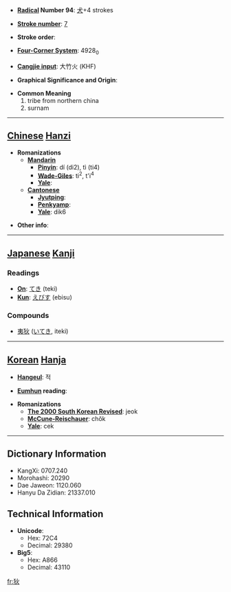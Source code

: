 * '''[[Wiktionary:Chinese radical index| Radical]] Number 94''': [[Wiktionary:Chinese radical index 犬|犬]]+4 strokes

* '''[[Wiktionary:Chinese total strokes index|Stroke number]]''': [[Wiktionary:Chinese total strokes index 7|7]]

* '''Stroke order''': 

* '''[[Wiktionary:Chinese four corner index|Four-Corner System]]''': 4928<sub>0</sub>

* '''[[Wiktionary:Chinese Cangjie index|Cangjie input]]''': 大竹火 (KHF)

* '''Graphical Significance and Origin''': 

* '''Common Meaning'''
*#tribe from northern china
*# surnam


----

== [[Chinese]] [[Hanzi]] ==

* '''Romanizations'''
** '''[[Mandarin]]'''
*** '''[[Pinyin]]''': dí (di2), tì (ti4)
*** '''[[Wade-Giles]]''': ti<sup>2</sup>, t'i<sup>4</sup>
*** '''[[Yale]]''': 
** '''[[Cantonese]]'''
*** '''[[Jyutping]]''':
*** '''[[Penkyamp]]''': 
*** '''[[Yale]]''': dik6

* '''Other info''': 

----

== [[Japanese]] [[Kanji]] ==

===Readings===
* '''[[On]]''': [[てき]] (teki)
* '''[[Kun]]''': [[えびす]] (ebisu)
===Compounds===
*[[夷狄]] ([[いてき]], iteki)
----

== [[Korean]] [[Hanja]] ==

* '''[[Hangeul]]''': 적

* '''[[Eumhun]] reading''': 

* '''Romanizations'''
** '''[[The 2000 South Korean Revised Romanization|The 2000 South Korean Revised]]''': jeok
** '''[[McCune-Reischauer]]''': chŏk
** '''[[Yale]]''': cek

----

== Dictionary Information ==

* KangXi: 0707.240
* Morohashi: 20290
* Dae Jaweon: 1120.060
* Hanyu Da Zidian: 21337.010

== Technical Information ==

* '''Unicode''':
** Hex: 72C4
** Decimal: 29380
* '''Big5''':
** Hex: A866
** Decimal: 43110

[[fr:狄]]